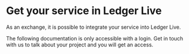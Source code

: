 # Get your service in Ledger Live

As an exchange, it is possible to integrate your service into Ledger Live.

The following documentation is only accessible with a login. Get in touch with us to talk about your project and you will get an access.

